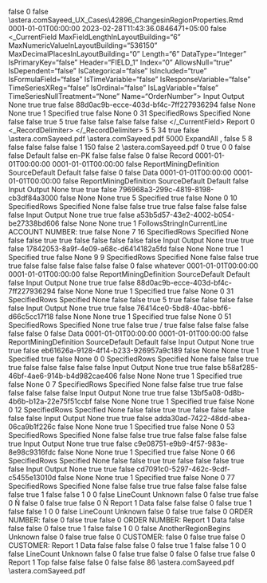 ﻿<?xml version="1.0" encoding="utf-8"?>
<UdDocument xmlns:xsi="http://www.w3.org/2001/XMLSchema-instance" xmlns:xsd="http://www.w3.org/2001/XMLSchema" ProductVersion="10.1.0.1119">
  <IsFolder>false</IsFolder>
  <Id>0</Id>
  <IsNewRecord>false</IsNewRecord>
  <Name>\\astera.com\share\general\Sadia Sayeed\FieldVerification\UI_UX_Cases\42896_ChangesinRegionProperties.Rmd</Name>
  <Description />
  <CreateDtTm>0001-01-01T00:00:00</CreateDtTm>
  <UpdateDtTm>2023-02-28T11:43:36.0846471+05:00</UpdateDtTm>
  <PublishToCatalog>false</PublishToCatalog>
  <_CurrentField MaxFieldLengthInLayoutBuilding="6" MaxNumericValueInLayoutBuilding="536150" MaxDecimalPlacesInLayoutBuilding="0" Length="6" DataType="Integer" IsPrimaryKey="false" Header="FIELD_1" Index="0" AllowsNull="true" IsDependent="false" IsCategorical="false" IsIncluded="true" IsFormulaField="false" IsTimeVariable="false" IsResponseVariable="false" TimeSeriesXReg="false" IsOrdinal="false" IsLagVariable="false" TimeSeriesNullTreatment="None" Name="OrderNumber">
    <FieldRoles>Input Output</FieldRoles>
    <RegressionType>None</RegressionType>
    <IsInput>true</IsInput>
    <IsOutput>true</IsOutput>
    <IsVariable>false</IsVariable>
    <UniqueId>88d0ac9b-ecce-403d-bf4c-7ff227936294</UniqueId>
    <HasCollections>false</HasCollections>
    <CompositeType>None</CompositeType>
    <CompositeComponentType>None</CompositeComponentType>
    <IsDataValidationEnabled>true</IsDataValidationEnabled>
    <LineCount>1</LineCount>
    <PositionType>Specified</PositionType>
    <CaseSensitiveMatch>true</CaseSensitiveMatch>
    <RegularExpressionMatch>false</RegularExpressionMatch>
    <FieldLabelPosition>None</FieldLabelPosition>
    <StartLine>0</StartLine>
    <StartColumn>31</StartColumn>
    <VerticalSizeType>SpecifiedRows</VerticalSizeType>
    <LengthType>Specified</LengthType>
    <ValueIfNull>None</ValueIfNull>
    <RemoveTextQualifier>false</RemoveTextQualifier>
    <RemoveExtraSpacesInsideText>false</RemoveExtraSpacesInsideText>
    <RemoveLeadingSpaces>true</RemoveLeadingSpaces>
    <SpecificCharactersToBeRemoved>5</SpecificCharactersToBeRemoved>
    <RemoveTrailingSpaces>true</RemoveTrailingSpaces>
    <RemoveAllwhiteSpaces>false</RemoveAllwhiteSpaces>
    <RemovePunctuations>false</RemovePunctuations>
    <IsCalculated>false</IsCalculated>
    <IgnoreFieldVerificationLeft>false</IgnoreFieldVerificationLeft>
    <IgnoreFieldVerificationRight>false</IgnoreFieldVerificationRight>
  </_CurrentField>
  <ExportTables />
  <Options>
    <ContentType>Report</ContentType>
    <FontSize>0</FontSize>
    <_RecordDelimiter>&#xD;
</_RecordDelimiter>
    <AddSpaceBetweenExcelColumns>5</AddSpaceBetweenExcelColumns>
    <NumberOfBlankLinesForExcelEof>5</NumberOfBlankLinesForExcelEof>
    <QuoteChar>34</QuoteChar>
    <DateFormats />
    <PatternsCaseSensitive>true</PatternsCaseSensitive>
    <Looping>false</Looping>
    <SourceDirectoryForLooping>
      <Path />
      <UncPath />
    </SourceDirectoryForLooping>
    <SampleFilePath>
      <Path>\\astera.com\share\general\Sadia Sayeed\FieldVerification\SourceFiles\ClassFeb.pdf</Path>
      <UncPath>\\astera.com\share\general\Sadia Sayeed\FieldVerification\SourceFiles\ClassFeb.pdf</UncPath>
    </SampleFilePath>
    <SampleLineCount>5000</SampleLineCount>
    <OutliningType>ExpandAll</OutliningType>
    <FieldDelimiter>,</FieldDelimiter>
    <RecordDelimiter>&#xD;
</RecordDelimiter>
    <RemoveBlankLines>false</RemoveBlankLines>
    <BlankLinesForEof>5</BlankLinesForEof>
    <TabSize>8</TabSize>
    <PdfOptions>
      <NeedsOCR>false</NeedsOCR>
      <ShowOCRPanel>false</ShowOCRPanel>
      <IsNewlyLoaded>false</IsNewlyLoaded>
      <ConvertingOCR>false</ConvertingOCR>
      <OCRScaleFactor>1</OCRScaleFactor>
      <MinPPI>150</MinPPI>
      <RefreshOnNextRun>false</RefreshOnNextRun>
      <OCRResolution>2</OCRResolution>
      <PreviousReportPath>\\astera.com\share\general\Sadia Sayeed\FieldVerification\SourceFiles\ClassFeb.pdf</PreviousReportPath>
      <ScalingFactor>0</ScalingFactor>
      <MaintainOriginalLayout>true</MaintainOriginalLayout>
      <StartPage>0</StartPage>
      <EndPage>0</EndPage>
      <filterPages>false</filterPages>
      <IsValidFilterString>false</IsValidFilterString>
      <OwnerPassword />
      <UserPassword />
    </PdfOptions>
    <ReportStyle>Default</ReportStyle>
    <MaintainLocale>false</MaintainLocale>
    <Culture>en-PK</Culture>
    <CalculateFields>false</CalculateFields>
    <checkBoxUseOcr>false</checkBoxUseOcr>
  </Options>
  <ReportLayout IsHierarchicalFile="false">
    <IsFolder>false</IsFolder>
    <Id>0</Id>
    <IsNewRecord>false</IsNewRecord>
    <Name>Record</Name>
    <Description />
    <CreateDtTm>0001-01-01T00:00:00</CreateDtTm>
    <UpdateDtTm>0001-01-01T00:00:00</UpdateDtTm>
    <IsSharedLayout>false</IsSharedLayout>
    <LayoutBuildingOptions>
      <RecordType>ReportMiningDefinition</RecordType>
      <LayoutBuildingDefaultMode>SourceDefault</LayoutBuildingDefaultMode>
      <LayoutBuildingProcess>Default</LayoutBuildingProcess>
    </LayoutBuildingOptions>
    <SuppressLayoutBuilding>false</SuppressLayoutBuilding>
    <Fields />
    <Children />
    <Referenced>
      <BaseLayout xsi:type="ReportLayout" IsHierarchicalFile="false">
        <IsFolder>false</IsFolder>
        <Id>0</Id>
        <IsNewRecord>false</IsNewRecord>
        <Name>Data</Name>
        <Description />
        <CreateDtTm>0001-01-01T00:00:00</CreateDtTm>
        <UpdateDtTm>0001-01-01T00:00:00</UpdateDtTm>
        <IsSharedLayout>false</IsSharedLayout>
        <LayoutBuildingOptions>
          <RecordType>ReportMiningDefinition</RecordType>
          <LayoutBuildingDefaultMode>SourceDefault</LayoutBuildingDefaultMode>
          <LayoutBuildingProcess>Default</LayoutBuildingProcess>
        </LayoutBuildingOptions>
        <SuppressLayoutBuilding>false</SuppressLayoutBuilding>
        <Fields>
          <ReportLayoutField MaxFieldLengthInLayoutBuilding="79" MaxNumericValueInLayoutBuilding="0" MaxDecimalPlacesInLayoutBuilding="0" Length="25" DataType="String" IsPrimaryKey="false" Header="FIELD_1" Index="0" AllowsNull="true" IsDependent="false" IsCategorical="false" IsIncluded="true" IsFormulaField="false" IsTimeVariable="false" IsResponseVariable="false" TimeSeriesXReg="false" IsOrdinal="false" IsLagVariable="false" TimeSeriesNullTreatment="None" Name="Customer">
            <FieldRoles>Input Output</FieldRoles>
            <RegressionType>None</RegressionType>
            <IsInput>true</IsInput>
            <IsOutput>true</IsOutput>
            <IsVariable>false</IsVariable>
            <UniqueId>796968a3-299c-4819-8198-cb3df84a3000</UniqueId>
            <HasCollections>false</HasCollections>
            <CompositeType>None</CompositeType>
            <CompositeComponentType>None</CompositeComponentType>
            <IsDataValidationEnabled>true</IsDataValidationEnabled>
            <LineCount>5</LineCount>
            <PositionType>Specified</PositionType>
            <CaseSensitiveMatch>true</CaseSensitiveMatch>
            <RegularExpressionMatch>false</RegularExpressionMatch>
            <FieldLabelPosition>None</FieldLabelPosition>
            <StartLine>0</StartLine>
            <StartColumn>10</StartColumn>
            <VerticalSizeType>SpecifiedRows</VerticalSizeType>
            <LengthType>Specified</LengthType>
            <ValueIfNull>None</ValueIfNull>
            <RemoveTextQualifier>false</RemoveTextQualifier>
            <RemoveExtraSpacesInsideText>false</RemoveExtraSpacesInsideText>
            <RemoveLeadingSpaces>true</RemoveLeadingSpaces>
            <SpecificCharactersToBeRemoved />
            <RemoveTrailingSpaces>true</RemoveTrailingSpaces>
            <RemoveAllwhiteSpaces>false</RemoveAllwhiteSpaces>
            <RemovePunctuations>false</RemovePunctuations>
            <IsCalculated>false</IsCalculated>
            <IgnoreFieldVerificationLeft>false</IgnoreFieldVerificationLeft>
            <IgnoreFieldVerificationRight>false</IgnoreFieldVerificationRight>
          </ReportLayoutField>
          <ReportLayoutField MaxFieldLengthInLayoutBuilding="5" MaxNumericValueInLayoutBuilding="17959" MaxDecimalPlacesInLayoutBuilding="0" Length="5" DataType="Integer" IsPrimaryKey="false" Header="FIELD_2" Index="1" AllowsNull="true" IsDependent="false" IsCategorical="false" IsIncluded="true" IsFormulaField="false" IsTimeVariable="false" IsResponseVariable="false" TimeSeriesXReg="false" IsOrdinal="false" IsLagVariable="false" TimeSeriesNullTreatment="None" Name="AccountNumber">
            <FieldRoles>Input Output</FieldRoles>
            <RegressionType>None</RegressionType>
            <IsInput>true</IsInput>
            <IsOutput>true</IsOutput>
            <IsVariable>false</IsVariable>
            <UniqueId>a53b5d57-43e2-4002-b054-be27338bd606</UniqueId>
            <HasCollections>false</HasCollections>
            <CompositeType>None</CompositeType>
            <CompositeComponentType>None</CompositeComponentType>
            <IsDataValidationEnabled>true</IsDataValidationEnabled>
            <LineCount>1</LineCount>
            <PositionType>FollowsStringInCurrentLine</PositionType>
            <PrecedingString>ACCOUNT NUMBER: </PrecedingString>
            <CaseSensitiveMatch>true</CaseSensitiveMatch>
            <RegularExpressionMatch>false</RegularExpressionMatch>
            <FieldLabelPosition>None</FieldLabelPosition>
            <StartLine>7</StartLine>
            <StartColumn>16</StartColumn>
            <VerticalSizeType>SpecifiedRows</VerticalSizeType>
            <LengthType>Specified</LengthType>
            <ValueIfNull>None</ValueIfNull>
            <RemoveTextQualifier>false</RemoveTextQualifier>
            <RemoveExtraSpacesInsideText>false</RemoveExtraSpacesInsideText>
            <RemoveLeadingSpaces>true</RemoveLeadingSpaces>
            <SpecificCharactersToBeRemoved />
            <RemoveTrailingSpaces>true</RemoveTrailingSpaces>
            <RemoveAllwhiteSpaces>false</RemoveAllwhiteSpaces>
            <RemovePunctuations>false</RemovePunctuations>
            <IsCalculated>false</IsCalculated>
            <IgnoreFieldVerificationLeft>false</IgnoreFieldVerificationLeft>
            <IgnoreFieldVerificationRight>false</IgnoreFieldVerificationRight>
          </ReportLayoutField>
          <ReportLayoutField MaxFieldLengthInLayoutBuilding="12" MaxNumericValueInLayoutBuilding="0" MaxDecimalPlacesInLayoutBuilding="0" Length="12" DataType="String" IsPrimaryKey="false" Header="FIELD_3" Index="2" AllowsNull="true" IsDependent="false" IsCategorical="false" IsIncluded="true" IsFormulaField="false" IsTimeVariable="false" IsResponseVariable="false" TimeSeriesXReg="false" IsOrdinal="false" IsLagVariable="false" TimeSeriesNullTreatment="None" Name="Contact">
            <FieldRoles>Input Output</FieldRoles>
            <RegressionType>None</RegressionType>
            <IsInput>true</IsInput>
            <IsOutput>true</IsOutput>
            <IsVariable>false</IsVariable>
            <UniqueId>17842053-8a9f-4e09-a68c-d6414182a5fd</UniqueId>
            <HasCollections>false</HasCollections>
            <CompositeType>None</CompositeType>
            <CompositeComponentType>None</CompositeComponentType>
            <IsDataValidationEnabled>true</IsDataValidationEnabled>
            <LineCount>1</LineCount>
            <PositionType>Specified</PositionType>
            <CaseSensitiveMatch>true</CaseSensitiveMatch>
            <RegularExpressionMatch>false</RegularExpressionMatch>
            <FieldLabelPosition>None</FieldLabelPosition>
            <StartLine>9</StartLine>
            <StartColumn>9</StartColumn>
            <VerticalSizeType>SpecifiedRows</VerticalSizeType>
            <LengthType>Specified</LengthType>
            <ValueIfNull>None</ValueIfNull>
            <RemoveTextQualifier>false</RemoveTextQualifier>
            <RemoveExtraSpacesInsideText>false</RemoveExtraSpacesInsideText>
            <RemoveLeadingSpaces>true</RemoveLeadingSpaces>
            <SpecificCharactersToBeRemoved />
            <RemoveTrailingSpaces>true</RemoveTrailingSpaces>
            <RemoveAllwhiteSpaces>false</RemoveAllwhiteSpaces>
            <RemovePunctuations>false</RemovePunctuations>
            <IsCalculated>false</IsCalculated>
            <IgnoreFieldVerificationLeft>false</IgnoreFieldVerificationLeft>
            <IgnoreFieldVerificationRight>false</IgnoreFieldVerificationRight>
          </ReportLayoutField>
        </Fields>
        <Children />
        <Referenced>
          <BaseLayout xsi:type="ReportLayout" IsHierarchicalFile="false">
            <IsFolder>false</IsFolder>
            <Id>0</Id>
            <IsNewRecord>false</IsNewRecord>
            <Name>whatever</Name>
            <Description />
            <CreateDtTm>0001-01-01T00:00:00</CreateDtTm>
            <UpdateDtTm>0001-01-01T00:00:00</UpdateDtTm>
            <IsSharedLayout>false</IsSharedLayout>
            <LayoutBuildingOptions>
              <RecordType>ReportMiningDefinition</RecordType>
              <LayoutBuildingDefaultMode>SourceDefault</LayoutBuildingDefaultMode>
              <LayoutBuildingProcess>Default</LayoutBuildingProcess>
            </LayoutBuildingOptions>
            <SuppressLayoutBuilding>false</SuppressLayoutBuilding>
            <Fields>
              <ReportLayoutField MaxFieldLengthInLayoutBuilding="6" MaxNumericValueInLayoutBuilding="536150" MaxDecimalPlacesInLayoutBuilding="0" Length="6" DataType="Integer" IsPrimaryKey="false" Header="FIELD_1" Index="0" AllowsNull="true" IsDependent="false" IsCategorical="false" IsIncluded="true" IsFormulaField="false" IsTimeVariable="false" IsResponseVariable="false" TimeSeriesXReg="false" IsOrdinal="false" IsLagVariable="false" TimeSeriesNullTreatment="None" Name="OrderNumber">
                <FieldRoles>Input Output</FieldRoles>
                <RegressionType>None</RegressionType>
                <IsInput>true</IsInput>
                <IsOutput>true</IsOutput>
                <IsVariable>false</IsVariable>
                <UniqueId>88d0ac9b-ecce-403d-bf4c-7ff227936294</UniqueId>
                <HasCollections>false</HasCollections>
                <CompositeType>None</CompositeType>
                <CompositeComponentType>None</CompositeComponentType>
                <IsDataValidationEnabled>true</IsDataValidationEnabled>
                <LineCount>1</LineCount>
                <PositionType>Specified</PositionType>
                <CaseSensitiveMatch>true</CaseSensitiveMatch>
                <RegularExpressionMatch>false</RegularExpressionMatch>
                <FieldLabelPosition>None</FieldLabelPosition>
                <StartLine>0</StartLine>
                <StartColumn>31</StartColumn>
                <VerticalSizeType>SpecifiedRows</VerticalSizeType>
                <LengthType>Specified</LengthType>
                <ValueIfNull>None</ValueIfNull>
                <RemoveTextQualifier>false</RemoveTextQualifier>
                <RemoveExtraSpacesInsideText>false</RemoveExtraSpacesInsideText>
                <RemoveLeadingSpaces>true</RemoveLeadingSpaces>
                <SpecificCharactersToBeRemoved>5</SpecificCharactersToBeRemoved>
                <RemoveTrailingSpaces>true</RemoveTrailingSpaces>
                <RemoveAllwhiteSpaces>false</RemoveAllwhiteSpaces>
                <RemovePunctuations>false</RemovePunctuations>
                <IsCalculated>false</IsCalculated>
                <IgnoreFieldVerificationLeft>false</IgnoreFieldVerificationLeft>
                <IgnoreFieldVerificationRight>false</IgnoreFieldVerificationRight>
              </ReportLayoutField>
              <ReportLayoutField MaxFieldLengthInLayoutBuilding="8" MaxNumericValueInLayoutBuilding="0" MaxDecimalPlacesInLayoutBuilding="0" Length="9" DataType="String" IsPrimaryKey="false" Header="FIELD_2" Index="1" AllowsNull="true" IsDependent="false" IsCategorical="false" IsIncluded="true" IsFormulaField="false" IsTimeVariable="false" IsResponseVariable="false" TimeSeriesXReg="false" IsOrdinal="false" IsLagVariable="false" TimeSeriesNullTreatment="None" Name="ShipDate">
                <FieldRoles>Input Output</FieldRoles>
                <RegressionType>None</RegressionType>
                <IsInput>true</IsInput>
                <IsOutput>true</IsOutput>
                <IsVariable>false</IsVariable>
                <UniqueId>76414ce0-5bd8-40ac-bbf6-d66c5cc17f18</UniqueId>
                <HasCollections>false</HasCollections>
                <CompositeType>None</CompositeType>
                <CompositeComponentType>None</CompositeComponentType>
                <IsDataValidationEnabled>true</IsDataValidationEnabled>
                <LineCount>1</LineCount>
                <PositionType>Specified</PositionType>
                <CaseSensitiveMatch>true</CaseSensitiveMatch>
                <RegularExpressionMatch>false</RegularExpressionMatch>
                <FieldLabelPosition>None</FieldLabelPosition>
                <StartLine>0</StartLine>
                <StartColumn>51</StartColumn>
                <VerticalSizeType>SpecifiedRows</VerticalSizeType>
                <LengthType>Specified</LengthType>
                <ValueIfNull>None</ValueIfNull>
                <RemoveTextQualifier>true</RemoveTextQualifier>
                <RemoveExtraSpacesInsideText>false</RemoveExtraSpacesInsideText>
                <RemoveLeadingSpaces>true</RemoveLeadingSpaces>
                <SpecificCharactersToBeRemoved>/</SpecificCharactersToBeRemoved>
                <RemoveTrailingSpaces>true</RemoveTrailingSpaces>
                <RemoveAllwhiteSpaces>false</RemoveAllwhiteSpaces>
                <RemovePunctuations>false</RemovePunctuations>
                <IsCalculated>false</IsCalculated>
                <IgnoreFieldVerificationLeft>false</IgnoreFieldVerificationLeft>
                <IgnoreFieldVerificationRight>false</IgnoreFieldVerificationRight>
              </ReportLayoutField>
            </Fields>
            <Children />
            <Referenced>
              <BaseLayout xsi:type="ReportLayout" IsHierarchicalFile="false">
                <IsFolder>false</IsFolder>
                <Id>0</Id>
                <IsNewRecord>false</IsNewRecord>
                <Name>Data</Name>
                <Description />
                <CreateDtTm>0001-01-01T00:00:00</CreateDtTm>
                <UpdateDtTm>0001-01-01T00:00:00</UpdateDtTm>
                <IsSharedLayout>false</IsSharedLayout>
                <LayoutBuildingOptions>
                  <RecordType>ReportMiningDefinition</RecordType>
                  <LayoutBuildingDefaultMode>SourceDefault</LayoutBuildingDefaultMode>
                  <LayoutBuildingProcess>Default</LayoutBuildingProcess>
                </LayoutBuildingOptions>
                <SuppressLayoutBuilding>false</SuppressLayoutBuilding>
                <Fields>
                  <ReportLayoutField MaxFieldLengthInLayoutBuilding="2" MaxNumericValueInLayoutBuilding="0" MaxDecimalPlacesInLayoutBuilding="0" Length="4" DataType="String" IsPrimaryKey="false" Header="FIELD_1" Index="0" AllowsNull="true" IsDependent="false" IsCategorical="false" IsIncluded="true" IsFormulaField="false" IsTimeVariable="false" IsResponseVariable="false" TimeSeriesXReg="false" IsOrdinal="false" IsLagVariable="false" TimeSeriesNullTreatment="None" Name="Media">
                    <FieldRoles>Input Output</FieldRoles>
                    <RegressionType>None</RegressionType>
                    <IsInput>true</IsInput>
                    <IsOutput>true</IsOutput>
                    <IsVariable>false</IsVariable>
                    <UniqueId>eb61626a-9128-4f14-b233-926957a9c189</UniqueId>
                    <HasCollections>false</HasCollections>
                    <CompositeType>None</CompositeType>
                    <CompositeComponentType>None</CompositeComponentType>
                    <IsDataValidationEnabled>true</IsDataValidationEnabled>
                    <LineCount>1</LineCount>
                    <PositionType>Specified</PositionType>
                    <CaseSensitiveMatch>true</CaseSensitiveMatch>
                    <RegularExpressionMatch>false</RegularExpressionMatch>
                    <FieldLabelPosition>None</FieldLabelPosition>
                    <StartLine>0</StartLine>
                    <StartColumn>0</StartColumn>
                    <VerticalSizeType>SpecifiedRows</VerticalSizeType>
                    <LengthType>Specified</LengthType>
                    <ValueIfNull>None</ValueIfNull>
                    <RemoveTextQualifier>false</RemoveTextQualifier>
                    <RemoveExtraSpacesInsideText>false</RemoveExtraSpacesInsideText>
                    <RemoveLeadingSpaces>true</RemoveLeadingSpaces>
                    <SpecificCharactersToBeRemoved />
                    <RemoveTrailingSpaces>true</RemoveTrailingSpaces>
                    <RemoveAllwhiteSpaces>false</RemoveAllwhiteSpaces>
                    <RemovePunctuations>false</RemovePunctuations>
                    <IsCalculated>false</IsCalculated>
                    <IgnoreFieldVerificationLeft>false</IgnoreFieldVerificationLeft>
                    <IgnoreFieldVerificationRight>false</IgnoreFieldVerificationRight>
                  </ReportLayoutField>
                  <ReportLayoutField MaxFieldLengthInLayoutBuilding="1" MaxNumericValueInLayoutBuilding="9" MaxDecimalPlacesInLayoutBuilding="0" Length="2" DataType="Integer" IsPrimaryKey="false" Header="FIELD_2" Index="1" AllowsNull="true" IsDependent="false" IsCategorical="false" IsIncluded="true" IsFormulaField="false" IsTimeVariable="false" IsResponseVariable="false" TimeSeriesXReg="false" IsOrdinal="false" IsLagVariable="false" TimeSeriesNullTreatment="None" Name="Qty">
                    <FieldRoles>Input Output</FieldRoles>
                    <RegressionType>None</RegressionType>
                    <IsInput>true</IsInput>
                    <IsOutput>true</IsOutput>
                    <IsVariable>false</IsVariable>
                    <UniqueId>b58af285-46bf-4ae6-914b-b4d982cae406</UniqueId>
                    <HasCollections>false</HasCollections>
                    <CompositeType>None</CompositeType>
                    <CompositeComponentType>None</CompositeComponentType>
                    <IsDataValidationEnabled>true</IsDataValidationEnabled>
                    <LineCount>1</LineCount>
                    <PositionType>Specified</PositionType>
                    <CaseSensitiveMatch>true</CaseSensitiveMatch>
                    <RegularExpressionMatch>false</RegularExpressionMatch>
                    <FieldLabelPosition>None</FieldLabelPosition>
                    <StartLine>0</StartLine>
                    <StartColumn>7</StartColumn>
                    <VerticalSizeType>SpecifiedRows</VerticalSizeType>
                    <LengthType>Specified</LengthType>
                    <ValueIfNull>None</ValueIfNull>
                    <RemoveTextQualifier>false</RemoveTextQualifier>
                    <RemoveExtraSpacesInsideText>false</RemoveExtraSpacesInsideText>
                    <RemoveLeadingSpaces>true</RemoveLeadingSpaces>
                    <SpecificCharactersToBeRemoved />
                    <RemoveTrailingSpaces>true</RemoveTrailingSpaces>
                    <RemoveAllwhiteSpaces>false</RemoveAllwhiteSpaces>
                    <RemovePunctuations>false</RemovePunctuations>
                    <IsCalculated>false</IsCalculated>
                    <IgnoreFieldVerificationLeft>false</IgnoreFieldVerificationLeft>
                    <IgnoreFieldVerificationRight>false</IgnoreFieldVerificationRight>
                  </ReportLayoutField>
                  <ReportLayoutField MaxFieldLengthInLayoutBuilding="35" MaxNumericValueInLayoutBuilding="0" MaxDecimalPlacesInLayoutBuilding="0" Length="39" DataType="String" IsPrimaryKey="false" Header="FIELD_3" Index="2" AllowsNull="true" IsDependent="false" IsCategorical="false" IsIncluded="true" IsFormulaField="false" IsTimeVariable="false" IsResponseVariable="false" TimeSeriesXReg="false" IsOrdinal="false" IsLagVariable="false" TimeSeriesNullTreatment="None" Name="Description">
                    <FieldRoles>Input Output</FieldRoles>
                    <RegressionType>None</RegressionType>
                    <IsInput>true</IsInput>
                    <IsOutput>true</IsOutput>
                    <IsVariable>false</IsVariable>
                    <UniqueId>13bf5a08-0d8b-4b6b-b12a-22e75f51ccbf</UniqueId>
                    <HasCollections>false</HasCollections>
                    <CompositeType>None</CompositeType>
                    <CompositeComponentType>None</CompositeComponentType>
                    <IsDataValidationEnabled>true</IsDataValidationEnabled>
                    <LineCount>1</LineCount>
                    <PositionType>Specified</PositionType>
                    <CaseSensitiveMatch>true</CaseSensitiveMatch>
                    <RegularExpressionMatch>false</RegularExpressionMatch>
                    <FieldLabelPosition>None</FieldLabelPosition>
                    <StartLine>0</StartLine>
                    <StartColumn>12</StartColumn>
                    <VerticalSizeType>SpecifiedRows</VerticalSizeType>
                    <LengthType>Specified</LengthType>
                    <ValueIfNull>None</ValueIfNull>
                    <RemoveTextQualifier>false</RemoveTextQualifier>
                    <RemoveExtraSpacesInsideText>false</RemoveExtraSpacesInsideText>
                    <RemoveLeadingSpaces>true</RemoveLeadingSpaces>
                    <SpecificCharactersToBeRemoved />
                    <RemoveTrailingSpaces>true</RemoveTrailingSpaces>
                    <RemoveAllwhiteSpaces>false</RemoveAllwhiteSpaces>
                    <RemovePunctuations>false</RemovePunctuations>
                    <IsCalculated>false</IsCalculated>
                    <IgnoreFieldVerificationLeft>false</IgnoreFieldVerificationLeft>
                    <IgnoreFieldVerificationRight>false</IgnoreFieldVerificationRight>
                  </ReportLayoutField>
                  <ReportLayoutField MaxFieldLengthInLayoutBuilding="9" MaxNumericValueInLayoutBuilding="0" MaxDecimalPlacesInLayoutBuilding="0" Length="13" DataType="String" IsPrimaryKey="false" Header="FIELD_4" Index="3" AllowsNull="true" IsDependent="false" IsCategorical="false" IsIncluded="true" IsFormulaField="false" IsTimeVariable="false" IsResponseVariable="false" TimeSeriesXReg="false" IsOrdinal="false" IsLagVariable="false" TimeSeriesNullTreatment="None" Name="LabelNumber">
                    <FieldRoles>Input Output</FieldRoles>
                    <RegressionType>None</RegressionType>
                    <IsInput>true</IsInput>
                    <IsOutput>true</IsOutput>
                    <IsVariable>false</IsVariable>
                    <UniqueId>adda30ad-7422-48dd-abea-06ca9b1f226c</UniqueId>
                    <HasCollections>false</HasCollections>
                    <CompositeType>None</CompositeType>
                    <CompositeComponentType>None</CompositeComponentType>
                    <IsDataValidationEnabled>true</IsDataValidationEnabled>
                    <LineCount>1</LineCount>
                    <PositionType>Specified</PositionType>
                    <CaseSensitiveMatch>true</CaseSensitiveMatch>
                    <RegularExpressionMatch>false</RegularExpressionMatch>
                    <FieldLabelPosition>None</FieldLabelPosition>
                    <StartLine>0</StartLine>
                    <StartColumn>53</StartColumn>
                    <VerticalSizeType>SpecifiedRows</VerticalSizeType>
                    <LengthType>Specified</LengthType>
                    <ValueIfNull>None</ValueIfNull>
                    <RemoveTextQualifier>false</RemoveTextQualifier>
                    <RemoveExtraSpacesInsideText>false</RemoveExtraSpacesInsideText>
                    <RemoveLeadingSpaces>true</RemoveLeadingSpaces>
                    <SpecificCharactersToBeRemoved />
                    <RemoveTrailingSpaces>true</RemoveTrailingSpaces>
                    <RemoveAllwhiteSpaces>false</RemoveAllwhiteSpaces>
                    <RemovePunctuations>false</RemovePunctuations>
                    <IsCalculated>false</IsCalculated>
                    <IgnoreFieldVerificationLeft>false</IgnoreFieldVerificationLeft>
                    <IgnoreFieldVerificationRight>true</IgnoreFieldVerificationRight>
                  </ReportLayoutField>
                  <ReportLayoutField MaxFieldLengthInLayoutBuilding="4" MaxNumericValueInLayoutBuilding="38" MaxDecimalPlacesInLayoutBuilding="2" Length="8" DataType="Real" IsPrimaryKey="false" Header="FIELD_5" Index="4" AllowsNull="true" IsDependent="false" IsCategorical="false" IsIncluded="true" IsFormulaField="false" IsTimeVariable="false" IsResponseVariable="false" TimeSeriesXReg="false" IsOrdinal="false" IsLagVariable="false" TimeSeriesNullTreatment="None" Name="UnitPrice">
                    <FieldRoles>Input Output</FieldRoles>
                    <RegressionType>None</RegressionType>
                    <IsInput>true</IsInput>
                    <IsOutput>true</IsOutput>
                    <IsVariable>false</IsVariable>
                    <UniqueId>c9e08751-e9b9-4f57-983e-8e98c9316fdc</UniqueId>
                    <HasCollections>false</HasCollections>
                    <CompositeType>None</CompositeType>
                    <CompositeComponentType>None</CompositeComponentType>
                    <IsDataValidationEnabled>true</IsDataValidationEnabled>
                    <LineCount>1</LineCount>
                    <PositionType>Specified</PositionType>
                    <CaseSensitiveMatch>true</CaseSensitiveMatch>
                    <RegularExpressionMatch>false</RegularExpressionMatch>
                    <FieldLabelPosition>None</FieldLabelPosition>
                    <StartLine>0</StartLine>
                    <StartColumn>66</StartColumn>
                    <VerticalSizeType>SpecifiedRows</VerticalSizeType>
                    <LengthType>Specified</LengthType>
                    <ValueIfNull>None</ValueIfNull>
                    <RemoveTextQualifier>false</RemoveTextQualifier>
                    <RemoveExtraSpacesInsideText>false</RemoveExtraSpacesInsideText>
                    <RemoveLeadingSpaces>true</RemoveLeadingSpaces>
                    <SpecificCharactersToBeRemoved />
                    <RemoveTrailingSpaces>true</RemoveTrailingSpaces>
                    <RemoveAllwhiteSpaces>false</RemoveAllwhiteSpaces>
                    <RemovePunctuations>false</RemovePunctuations>
                    <IsCalculated>false</IsCalculated>
                    <IgnoreFieldVerificationLeft>true</IgnoreFieldVerificationLeft>
                    <IgnoreFieldVerificationRight>false</IgnoreFieldVerificationRight>
                  </ReportLayoutField>
                  <ReportLayoutField MaxFieldLengthInLayoutBuilding="5" MaxNumericValueInLayoutBuilding="307" MaxDecimalPlacesInLayoutBuilding="2" Length="8" DataType="Real" IsPrimaryKey="false" Header="FIELD_6" Index="5" AllowsNull="true" IsDependent="false" IsCategorical="false" IsIncluded="true" IsFormulaField="false" IsTimeVariable="false" IsResponseVariable="false" TimeSeriesXReg="false" IsOrdinal="false" IsLagVariable="false" TimeSeriesNullTreatment="None" Name="Amount">
                    <FieldRoles>Input Output</FieldRoles>
                    <RegressionType>None</RegressionType>
                    <IsInput>true</IsInput>
                    <IsOutput>true</IsOutput>
                    <IsVariable>false</IsVariable>
                    <UniqueId>cd7091c0-5297-462c-9cdf-c5455e13010d</UniqueId>
                    <HasCollections>false</HasCollections>
                    <CompositeType>None</CompositeType>
                    <CompositeComponentType>None</CompositeComponentType>
                    <IsDataValidationEnabled>true</IsDataValidationEnabled>
                    <LineCount>1</LineCount>
                    <PositionType>Specified</PositionType>
                    <CaseSensitiveMatch>true</CaseSensitiveMatch>
                    <RegularExpressionMatch>false</RegularExpressionMatch>
                    <FieldLabelPosition>None</FieldLabelPosition>
                    <StartLine>0</StartLine>
                    <StartColumn>77</StartColumn>
                    <VerticalSizeType>SpecifiedRows</VerticalSizeType>
                    <LengthType>Specified</LengthType>
                    <ValueIfNull>None</ValueIfNull>
                    <RemoveTextQualifier>false</RemoveTextQualifier>
                    <RemoveExtraSpacesInsideText>false</RemoveExtraSpacesInsideText>
                    <RemoveLeadingSpaces>true</RemoveLeadingSpaces>
                    <SpecificCharactersToBeRemoved />
                    <RemoveTrailingSpaces>true</RemoveTrailingSpaces>
                    <RemoveAllwhiteSpaces>false</RemoveAllwhiteSpaces>
                    <RemovePunctuations>false</RemovePunctuations>
                    <IsCalculated>false</IsCalculated>
                    <IgnoreFieldVerificationLeft>false</IgnoreFieldVerificationLeft>
                    <IgnoreFieldVerificationRight>false</IgnoreFieldVerificationRight>
                  </ReportLayoutField>
                </Fields>
                <Children />
                <Referenced />
                <ValidationRules />
                <autoLayoutFields>
                  <RegionContainsHeader>true</RegionContainsHeader>
                  <HeaderSpanOver>1</HeaderSpanOver>
                  <IsAutoGenerated>false</IsAutoGenerated>
                  <IsAutoCreateField>false</IsAutoCreateField>
                  <NoOfSelectedLines>1</NoOfSelectedLines>
                  <RegionNumber>0</RegionNumber>
                  <StartingLineNumber>0</StartingLineNumber>
                  <PreservedFieldNameIndexes />
                  <PreservedFieldNames />
                  <IsAGTRegion>false</IsAGTRegion>
                </autoLayoutFields>
                <EndType>LineCount</EndType>
                <RegionFormat>Unknown</RegionFormat>
                <Patterns>
                  <LinePatternBase xsi:type="LinePattern">
                    <IsCaseSensitiveMatch>false</IsCaseSensitiveMatch>
                    <ApplyToLine>0</ApplyToLine>
                    <IsRegEx>false</IsRegEx>
                    <FloatFields>true</FloatFields>
                    <IsFloatingPattern>false</IsFloatingPattern>
                    <LineLength>0</LineLength>
                    <PatternText>        Ñ                                                                             </PatternText>
                  </LinePatternBase>
                </Patterns>
                <Pattern xsi:type="LinePattern">
                  <IsCaseSensitiveMatch>false</IsCaseSensitiveMatch>
                  <ApplyToLine>0</ApplyToLine>
                  <IsRegEx>false</IsRegEx>
                  <FloatFields>true</FloatFields>
                  <IsFloatingPattern>false</IsFloatingPattern>
                  <LineLength>0</LineLength>
                  <PatternText>        Ñ                                                                             </PatternText>
                </Pattern>
                <ContentType>Report</ContentType>
                <LineCount>1</LineCount>
                <RegionType>Data</RegionType>
                <IsContainer>false</IsContainer>
                <IsOverlappedContainer>false</IsOverlappedContainer>
                <FieldPositionsMayBeOff>false</FieldPositionsMayBeOff>
                <patternRegionEnd />
                <MaxFieldStartAdjustment>0</MaxFieldStartAdjustment>
                <IsMultiColumnRegion>false</IsMultiColumnRegion>
                <RegionColumnStarts />
              </BaseLayout>
            </Referenced>
            <ValidationRules />
            <autoLayoutFields>
              <RegionContainsHeader>true</RegionContainsHeader>
              <HeaderSpanOver>1</HeaderSpanOver>
              <IsAutoGenerated>false</IsAutoGenerated>
              <IsAutoCreateField>false</IsAutoCreateField>
              <NoOfSelectedLines>1</NoOfSelectedLines>
              <RegionNumber>0</RegionNumber>
              <StartingLineNumber>0</StartingLineNumber>
              <PreservedFieldNameIndexes />
              <PreservedFieldNames />
              <IsAGTRegion>false</IsAGTRegion>
            </autoLayoutFields>
            <EndType>LineCount</EndType>
            <RegionFormat>Unknown</RegionFormat>
            <Patterns>
              <LinePatternBase xsi:type="LinePattern">
                <IsCaseSensitiveMatch>false</IsCaseSensitiveMatch>
                <ApplyToLine>0</ApplyToLine>
                <IsRegEx>false</IsRegEx>
                <FloatFields>true</FloatFields>
                <IsFloatingPattern>false</IsFloatingPattern>
                <LineLength>0</LineLength>
                <PatternText>               ORDER NUMBER:                                                          </PatternText>
              </LinePatternBase>
            </Patterns>
            <Pattern xsi:type="LinePattern">
              <IsCaseSensitiveMatch>false</IsCaseSensitiveMatch>
              <ApplyToLine>0</ApplyToLine>
              <IsRegEx>false</IsRegEx>
              <FloatFields>true</FloatFields>
              <IsFloatingPattern>false</IsFloatingPattern>
              <LineLength>0</LineLength>
              <PatternText>               ORDER NUMBER:                                                          </PatternText>
            </Pattern>
            <ContentType>Report</ContentType>
            <LineCount>1</LineCount>
            <RegionType>Data</RegionType>
            <IsContainer>false</IsContainer>
            <IsOverlappedContainer>false</IsOverlappedContainer>
            <FieldPositionsMayBeOff>false</FieldPositionsMayBeOff>
            <patternRegionEnd />
            <MaxFieldStartAdjustment>0</MaxFieldStartAdjustment>
            <IsMultiColumnRegion>false</IsMultiColumnRegion>
            <RegionColumnStarts />
          </BaseLayout>
        </Referenced>
        <ValidationRules />
        <autoLayoutFields>
          <RegionContainsHeader>true</RegionContainsHeader>
          <HeaderSpanOver>1</HeaderSpanOver>
          <IsAutoGenerated>false</IsAutoGenerated>
          <IsAutoCreateField>false</IsAutoCreateField>
          <NoOfSelectedLines>1</NoOfSelectedLines>
          <RegionNumber>0</RegionNumber>
          <StartingLineNumber>0</StartingLineNumber>
          <PreservedFieldNameIndexes />
          <PreservedFieldNames />
          <IsAGTRegion>false</IsAGTRegion>
        </autoLayoutFields>
        <EndType>AnotherRegionBegins</EndType>
        <RegionFormat>Unknown</RegionFormat>
        <Patterns>
          <LinePatternBase xsi:type="LinePattern">
            <IsCaseSensitiveMatch>false</IsCaseSensitiveMatch>
            <ApplyToLine>0</ApplyToLine>
            <IsRegEx>false</IsRegEx>
            <FloatFields>true</FloatFields>
            <IsFloatingPattern>false</IsFloatingPattern>
            <LineLength>0</LineLength>
            <PatternText>CUSTOMER:                                                                             </PatternText>
          </LinePatternBase>
        </Patterns>
        <Pattern xsi:type="LinePattern">
          <IsCaseSensitiveMatch>false</IsCaseSensitiveMatch>
          <ApplyToLine>0</ApplyToLine>
          <IsRegEx>false</IsRegEx>
          <FloatFields>true</FloatFields>
          <IsFloatingPattern>false</IsFloatingPattern>
          <LineLength>0</LineLength>
          <PatternText>CUSTOMER:                                                                             </PatternText>
        </Pattern>
        <ContentType>Report</ContentType>
        <LineCount>1</LineCount>
        <RegionType>Data</RegionType>
        <IsContainer>false</IsContainer>
        <IsOverlappedContainer>false</IsOverlappedContainer>
        <FieldPositionsMayBeOff>false</FieldPositionsMayBeOff>
        <patternRegionEnd />
        <MaxFieldStartAdjustment>0</MaxFieldStartAdjustment>
        <IsMultiColumnRegion>false</IsMultiColumnRegion>
        <RegionColumnStarts />
      </BaseLayout>
    </Referenced>
    <ValidationRules />
    <autoLayoutFields>
      <RegionContainsHeader>true</RegionContainsHeader>
      <HeaderSpanOver>1</HeaderSpanOver>
      <IsAutoGenerated>false</IsAutoGenerated>
      <IsAutoCreateField>false</IsAutoCreateField>
      <NoOfSelectedLines>1</NoOfSelectedLines>
      <RegionNumber>0</RegionNumber>
      <StartingLineNumber>0</StartingLineNumber>
      <PreservedFieldNameIndexes />
      <PreservedFieldNames />
      <IsAGTRegion>false</IsAGTRegion>
    </autoLayoutFields>
    <EndType>LineCount</EndType>
    <RegionFormat>Unknown</RegionFormat>
    <Patterns>
      <LinePatternBase xsi:type="LinePattern">
        <IsCaseSensitiveMatch>false</IsCaseSensitiveMatch>
        <ApplyToLine>0</ApplyToLine>
        <IsRegEx>false</IsRegEx>
        <FloatFields>true</FloatFields>
        <IsFloatingPattern>false</IsFloatingPattern>
        <LineLength>0</LineLength>
        <PatternText />
      </LinePatternBase>
    </Patterns>
    <Pattern xsi:type="LinePattern">
      <IsCaseSensitiveMatch>false</IsCaseSensitiveMatch>
      <ApplyToLine>0</ApplyToLine>
      <IsRegEx>false</IsRegEx>
      <FloatFields>true</FloatFields>
      <IsFloatingPattern>false</IsFloatingPattern>
      <LineLength>0</LineLength>
      <PatternText />
    </Pattern>
    <ContentType>Report</ContentType>
    <LineCount>1</LineCount>
    <RegionType>Top</RegionType>
    <IsContainer>false</IsContainer>
    <IsOverlappedContainer>false</IsOverlappedContainer>
    <FieldPositionsMayBeOff>false</FieldPositionsMayBeOff>
    <patternRegionEnd />
    <MaxFieldStartAdjustment>0</MaxFieldStartAdjustment>
    <IsMultiColumnRegion>false</IsMultiColumnRegion>
    <RegionColumnStarts />
  </ReportLayout>
  <SuppressTransaction>false</SuppressTransaction>
  <MaxLineLength>86</MaxLineLength>
  <SampleFilePath>
    <Path>\\astera.com\share\general\Sadia Sayeed\FieldVerification\SourceFiles\ClassFeb.pdf</Path>
    <UncPath>\\astera.com\share\general\Sadia Sayeed\FieldVerification\SourceFiles\ClassFeb.pdf</UncPath>
  </SampleFilePath>
</UdDocument>